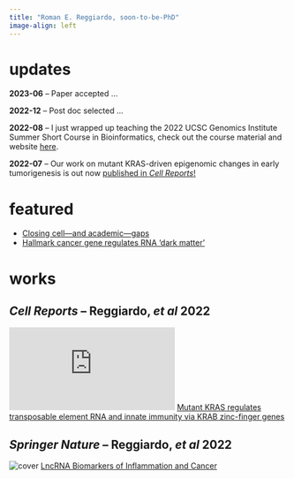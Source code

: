 ```yaml
---
title: "Roman E. Reggiardo, soon-to-be-PhD"
image-align: left
---
```


# updates

**2023-06** -- Paper accepted ... 

**2022-12** -- Post doc selected ... 

**2022-08** -- I just wrapped up teaching the 2022 UCSC Genomics Institute Summer Short Course in Bioinformatics, check out the course material and website [here](https://rreggiar.github.io/ucsc_scbc_2022/).

**2022-07** -- Our work on mutant KRAS-driven epigenomic changes in early tumorigenesis is out now [published  in *Cell Reports*!](https://www.cell.com/cell-reports/fulltext/S2211-1247(22)00906-8)

# featured

- [Closing cell—and academic—gaps](https://news.ucsc.edu/2022/11/genomics-summer-programs.html)
- [Hallmark cancer gene regulates RNA ‘dark matter’](https://news.ucsc.edu/2022/07/kim-cell-reports.html)

# works

## *Cell Reports* -- Reggiardo, *et al* 2022
![pdf](https://www.cell.com/cell-reports/pdf/S2211-1247(22)00906-8.pdf)
[Mutant KRAS regulates transposable element RNA and innate immunity via KRAB zinc-finger genes](https://pubmed.ncbi.nlm.nih.gov/35858545/)

## *Springer Nature* -- Reggiardo, *et al* 2022
![cover](images/lnc_chapter_cover.jpg.webp)
[LncRNA Biomarkers of Inflammation and Cancer](https://link.springer.com/chapter/10.1007/978-3-030-92034-0_7)
